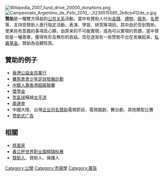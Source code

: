 [[File:Wikipedia_2007_fund_drive_20000_donations.png|thumb]]
[[File:Campeonato_Argentino_de_Polo_2010_-_5236515585_2b8cb412de_o.jpg|thumb]]
'''贊助'''是一種雙方得益的[[公共关系|公共关系]]活動。當中有贊助人付出[[貨幣|金錢]]、[[禮物|禮物]]、[[服务|服务]]、[[名譽|名譽]]等，支持受贊助人進行指定活動、表演、學習、研究等項目。其中由於受到贊助，使某些有意義的事項及心願，由原来的不可能實現，成為可以實現的奇蹟，當中贊助是一種善舉，獲得有形及無形的收益。现在逐渐有一些赞助平台在发展起来，[[私募基金|私募基金]]。贊助為自願性質。

==贊助的例子==
* [[香港公益金|香港公益金]][[百萬行|百萬行]]
* [[賽馬會青少年足球發展計劃|賽馬會青少年足球發展計劃]]
* [[中銀人壽|中銀人壽]][[香港超級聯賽|香港超級聯賽]]
* [[獎學金|獎學金]]
* [[气球|氫氣球]]橫越[[太平洋|太平洋]]
* [[奥林匹克运动会|奧運會]]
* 中國大陸、台灣[[企业|企业]][[冠名贊助|冠名贊助]]電視節目、電視戲劇、舞台劇、其他類型比賽
* [[赞助式广告|赞助式广告]]

== 相關 ==
{{commonscat|Sponsorships}}
* [[慈善家|慈善家]]
* [[春兰杯世界职业围棋锦标赛|春兰杯世界职业围棋锦标赛]]
* [[贊助人|贊助人]]、資助人、保護人

{{Marketing-stub}}

[[Category:公關|Category:公關]]
[[Category:市場學|Category:市場學]]
[[Category:廣告|Category:廣告]]